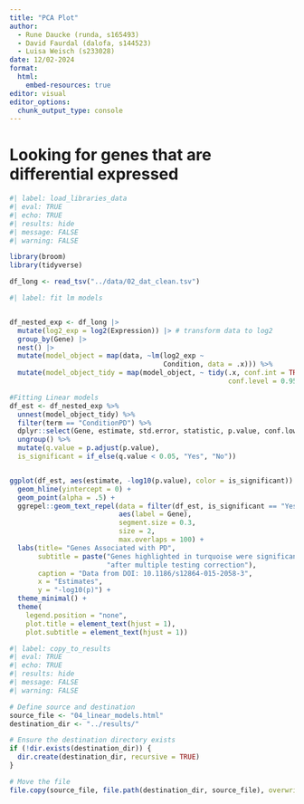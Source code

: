 ```yaml
---
title: "PCA Plot"
author: 
  - Rune Daucke (runda, s165493)
  - David Faurdal (dalofa, s144523)
  - Luisa Weisch (s233028)
date: 12/02-2024
format:
  html:
    embed-resources: true
editor: visual
editor_options: 
  chunk_output_type: console
---
```


# Looking for genes that are differential expressed

```r
#| label: load_libraries_data
#| eval: TRUE
#| echo: TRUE
#| results: hide
#| message: FALSE
#| warning: FALSE

library(broom)
library(tidyverse)

df_long <- read_tsv("../data/02_dat_clean.tsv")
```

```r
#| label: fit lm models


df_nested_exp <- df_long |>
  mutate(log2_exp = log2(Expression)) |> # transform data to log2
  group_by(Gene) |>
  nest() |>
  mutate(model_object = map(data, ~lm(log2_exp ~ 
                                      Condition, data = .x))) %>%
  mutate(model_object_tidy = map(model_object, ~ tidy(.x, conf.int = TRUE,
                                                      conf.level = 0.95)))

#Fitting Linear models
df_est <- df_nested_exp %>%
  unnest(model_object_tidy) %>%
  filter(term == "ConditionPD") %>%
  dplyr::select(Gene, estimate, std.error, statistic, p.value, conf.low, conf.high) %>%
  ungroup() %>%
  mutate(q.value = p.adjust(p.value),
  is_significant = if_else(q.value < 0.05, "Yes", "No"))


ggplot(df_est, aes(estimate, -log10(p.value), color = is_significant)) +
  geom_hline(yintercept = 0) +
  geom_point(alpha = .5) +
  ggrepel::geom_text_repel(data = filter(df_est, is_significant == "Yes"),
                           aes(label = Gene),
                           segment.size = 0.3,
                           size = 2,
                           max.overlaps = 100) +
  labs(title= "Genes Associated with PD", 
       subtitle = paste("Genes highlighted in turquoise were significant ",
                        "after multiple testing correction"),
       caption = "Data from DOI: 10.1186/s12864-015-2058-3",
       x = "Estimates",
       y = "-log10(p)") +
  theme_minimal() +
  theme(
    legend.position = "none",
    plot.title = element_text(hjust = 1),
    plot.subtitle = element_text(hjust = 1))

```

```r
#| label: copy_to_results
#| eval: TRUE
#| echo: TRUE
#| results: hide
#| message: FALSE
#| warning: FALSE

# Define source and destination
source_file <- "04_linear_models.html"
destination_dir <- "../results/"

# Ensure the destination directory exists
if (!dir.exists(destination_dir)) {
  dir.create(destination_dir, recursive = TRUE)
}

# Move the file
file.copy(source_file, file.path(destination_dir, source_file), overwrite = TRUE)
```
